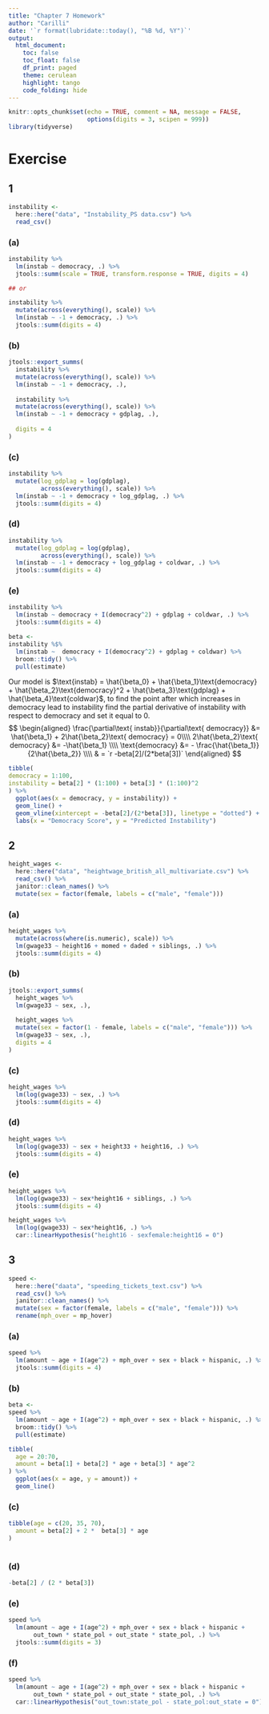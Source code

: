```yaml
---
title: "Chapter 7 Homework"
author: "Carilli"
date: '`r format(lubridate::today(), "%B %d, %Y")`'
output: 
  html_document:
    toc: false
    toc_float: false
    df_print: paged
    theme: cerulean
    highlight: tango
    code_folding: hide
---
```


```r
knitr::opts_chunk$set(echo = TRUE, comment = NA, message = FALSE,
                      options(digits = 3, scipen = 999))
library(tidyverse)
```

# Exercise {.tabset}

## 1 {.tabset}

```r
instability <- 
  here::here("data", "Instability_PS data.csv") %>% 
  read_csv()
```

### (a)

```r
instability %>% 
  lm(instab ~ democracy, .) %>% 
  jtools::summ(scale = TRUE, transform.response = TRUE, digits = 4)

## or

instability %>% 
  mutate(across(everything(), scale)) %>% 
  lm(instab ~ -1 + democracy, .) %>% 
  jtools::summ(digits = 4)


```

### (b)

```r

jtools::export_summs(
  instability %>% 
  mutate(across(everything(), scale)) %>% 
  lm(instab ~ -1 + democracy, .),
  
  instability %>% 
  mutate(across(everything(), scale)) %>% 
  lm(instab ~ -1 + democracy + gdplag, .),
  
  digits = 4
)

```

### (c)

```r
instability %>% 
  mutate(log_gdplag = log(gdplag),
         across(everything(), scale)) %>% 
  lm(instab ~ -1 + democracy + log_gdplag, .) %>% 
  jtools::summ(digits = 4)
```

### (d)

```r
instability %>% 
  mutate(log_gdplag = log(gdplag),
         across(everything(), scale)) %>%
  lm(instab ~ -1 + democracy + log_gdplag + coldwar, .) %>% 
  jtools::summ(digits = 4)
```

### (e)

```r
instability %>% 
  lm(instab ~ democracy + I(democracy^2) + gdplag + coldwar, .) %>% 
  jtools::summ(digits = 4)

beta <- 
instability %$% 
  lm(instab ~  democracy + I(democracy^2) + gdplag + coldwar) %>% 
  broom::tidy() %>% 
  pull(estimate)
```

Our model is $\text{instab} = \hat{\beta_0} + \hat{\beta_1}\text{democracy} + \hat{\beta_2}\text{democracy}^2 + \hat{\beta_3}\text{gdplag} + \hat{\beta_4}\text{coldwar}$, to find the point after which increases in democracy lead to instability find the partial derivative of instability with respect to democracy and set it equal to 0.
$$
\begin{aligned}
\frac{\partial\text{ instab}}{\partial\text{ democracy}} &= \hat{\beta_1} + 2\hat{\beta_2}\text{ democracy} = 0\\\\
2\hat{\beta_2}\text{ democracy} &= -\hat{\beta_1} \\\\
\text{democracy} &= - \frac{\hat{\beta_1}}{2\hat{\beta_2}} \\\\
& = `r -beta[2]/(2*beta[3])`
\end{aligned}
$$


```r
tibble(
democracy = 1:100,
instability = beta[2] * (1:100) + beta[3] * (1:100)^2
) %>% 
  ggplot(aes(x = democracy, y = instability)) + 
  geom_line() +  
  geom_vline(xintercept = -beta[2]/(2*beta[3]), linetype = "dotted") + 
  labs(x = "Democracy Score", y = "Predicted Instability")
```



## 2 {.tabset}

```r
height_wages <- 
  here::here("data", "heightwage_british_all_multivariate.csv") %>% 
  read_csv() %>% 
  janitor::clean_names() %>% 
  mutate(sex = factor(female, labels = c("male", "female")))
```

### (a)

```r
height_wages %>% 
  mutate(across(where(is.numeric), scale)) %>% 
  lm(gwage33 ~ height16 + momed + daded + siblings, .) %>% 
  jtools::summ(digits = 4)
```

### (b)

```r
jtools::export_summs(
  height_wages %>% 
  lm(gwage33 ~ sex, .),
  
  height_wages %>% 
  mutate(sex = factor(1 - female, labels = c("male", "female"))) %>% 
  lm(gwage33 ~ sex, .),
  digits = 4
)
```

### (c)


```r
height_wages %>% 
  lm(log(gwage33) ~ sex, .) %>% 
  jtools::summ(digits = 4)
```

### (d)

```r
height_wages %>% 
  lm(log(gwage33) ~ sex + height33 + height16, .) %>% 
  jtools::summ(digits = 4)
```

### (e)

```r
height_wages %>% 
  lm(log(gwage33) ~ sex*height16 + siblings, .) %>% 
  jtools::summ(digits = 4)

height_wages %>% 
  lm(log(gwage33) ~ sex*height16, .) %>% 
  car::linearHypothesis("height16 - sexfemale:height16 = 0")

```



## 3 {.tabset}

```r
speed <- 
  here::here("daata", "speeding_tickets_text.csv") %>% 
  read_csv() %>% 
  janitor::clean_names() %>% 
  mutate(sex = factor(female, labels = c("male", "female"))) %>% 
  rename(mph_over = mp_hover) 
```

### (a)

```r
speed %>% 
  lm(amount ~ age + I(age^2) + mph_over + sex + black + hispanic, .) %>% 
  jtools::summ(digits = 4)
```

### (b)

```r
beta <- 
speed %>% 
  lm(amount ~ age + I(age^2) + mph_over + sex + black + hispanic, .) %>%
  broom::tidy() %>% 
  pull(estimate)

tibble(
  age = 20:70,
  amount = beta[1] + beta[2] * age + beta[3] * age^2
) %>% 
  ggplot(aes(x = age, y = amount)) + 
  geom_line()
```


### (c)

```r
tibble(age = c(20, 35, 70),
  amount = beta[2] + 2 *  beta[3] * age
) 
  
```

### (d)

```r
-beta[2] / (2 * beta[3])
```

### (e)

```r
speed %>% 
  lm(amount ~ age + I(age^2) + mph_over + sex + black + hispanic + 
       out_town * state_pol + out_state * state_pol, .) %>% 
  jtools::summ(digits = 3)
```

### (f)

```r
speed %>% 
  lm(amount ~ age + I(age^2) + mph_over + sex + black + hispanic +
       out_town * state_pol + out_state * state_pol, .) %>% 
  car::linearHypothesis("out_town:state_pol - state_pol:out_state = 0")
```

